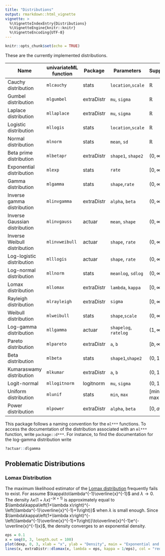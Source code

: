 ```yaml
---
title: "Distributions"
output: rmarkdown::html_vignette
vignette: >
  %\VignetteIndexEntry{Distributions}
  %\VignetteEngine{knitr::knitr}
  %\VignetteEncoding{UTF-8}
---
```


```r
knitr::opts_chunk$set(echo = TRUE)
```

These are the currently implemented distributions. 

| Name                          | univariateML function     | Package    | Parameters            | Support        | 
| ----------------------------- | ------------------------- | ---------- | --------------------- | -------------- | 
| Cauchy distribution           | `mlcauchy`                | stats      | `location`,`scale`    | $\mathbb{R}$   | 
| Gumbel distribution           | `mlgumbel`                | extraDistr | `mu`, `sigma`         | $\mathbb{R}$   | 
| Laplace distribution          | `mllaplace`               | extraDistr | `mu`, `sigma`         | $\mathbb{R}$   | 
| Logistic distribution         | `mllogis`                 | stats      | `location`,`scale`    | $\mathbb{R}$   | 
| Normal distribution           | `mlnorm`                  | stats      | `mean`, `sd`          | $\mathbb{R}$   | 
| Beta prime distribution       | `mlbetapr`                | extraDistr | `shape1`, `shape2`    | $(0, \infty)$  |
| Exponential distribution      | `mlexp`                   | stats      | `rate`                | $[0, \infty)$  | 
| Gamma distribution            | `mlgamma`                 | stats      | `shape`,`rate`        | $(0, \infty)$  | 
| Inverse gamma distribution    | `mlinvgamma`              | extraDistr | `alpha`, `beta`       | $(0, \infty)$  |
| Inverse Gaussian distribution | `mlinvgauss`              | actuar     | `mean`, `shape`       | $(0, \infty)$  |
| Inverse Weibull distribution  | `mlinvweibull`            | actuar     | `shape`, `rate`       | $(0, \infty)$  |
| Log-logistic distribution     | `mlllogis`                | actuar     | `shape`, `rate`       | $(0, \infty)$  |
| Log-normal distribution       | `mllnorm`                 | stats      | `meanlog`, `sdlog`    | $(0, \infty)$  |
| Lomax distribution            | `mllomax`                 | extraDistr | `lambda`, `kappa`     | $[0, \infty)$  | 
| Rayleigh distribution         | `mlrayleigh`              | extraDistr | `sigma`               | $[0, \infty)$  | 
| Weibull distribution          | `mlweibull`               | stats      | `shape`,`scale`       | $(0, \infty)$  |
| Log-gamma distribution        | `mllgamma`                | actuar     | `shapelog`, `ratelog` | $(1, \infty)$  |
| Pareto distribution           | `mlpareto`                | extraDistr | `a`, `b`              | $[b, \infty)$  |
| Beta distribution             | `mlbeta`                  | stats      | `shape1`,`shape2`     | $(0, 1)$       |
| Kumaraswamy distribution      | `mlkumar`                 | extraDistr | `a`, `b`              | $(0, 1)$       |
| Logit-normal                  | `mllogitnorm`             | logitnorm  | `mu`, `sigma`         | $(0, 1)$       |
| Uniform distribution          | `mlunif`                  | stats      | `min`, `max`          | $[\min, \max]$ |
| Power distribution            | `mlpower`                 | extraDistr | `alpha`, `beta`       | $[0, a)$       |


This package follows a naming convention for the `ml***` functions. To access the
documentation of the distribution associated with an `ml***` function, write `package::d***`. 
For instance, to find the documentation for the log-gamma distribution write

```r
?actuar::dlgamma
```

## Problematic Distributions
### Lomax Distribution
The maximum likelihood estimator of the [Lomax distribution](https://en.wikipedia.org/wiki/Lomax_distribution) frequently fails to 
exist. For assume $\kappa\to\lambda^{-1}\overline{x}^{-1}$ and $\lambda\to0$. The density $\lambda\kappa\left(1+\lambda x\right)^{-\left(\kappa+1\right)}$
is approximately equal to $\lambda\kappa\left(1+\lambda x\right)^{-\left(\lambda^{-1}\overline{x}^{-1}+1\right)}$
when $\lambda$ is small enough. Since $\lambda\kappa\left(1+\lambda x\right)^{-\left(\lambda^{-1}\overline{x}^{-1}+1\right)}\to\overline{x}^{-1}e^{-\overline{x}^{-1}x}$,
the density converges to an exponential density. 

```r
eps = 0.1
x = seq(0, 3, length.out = 100)
plot(dexp, 0, 3, xlab = "x", ylab = "Density", main = "Exponential and Lomax")
lines(x, extraDistr::dlomax(x, lambda = eps, kappa = 1/eps), col = "red")
```